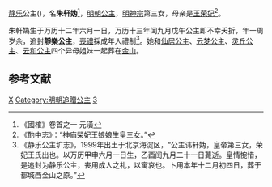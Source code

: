 {{東亞女性歷史人物
| 名稱=静乐公主
| 身份=[[明朝|明朝]]公主
| 畫像=
| 說明=
| 姓=朱
| 名=軒媯
| 封爵=[[公主|公主]]
| 位號=
| 封號=静乐公主
| 出生年=1584年
| 逝世年=1585年
| 諡號=
| 墳墓=北京金山
| 父親=[[明神宗|明神宗]]
| 同胞兄弟=
| 母親=[[王榮妃_(明神宗)|王榮妃]]
|}}

[[静乐|静乐]]公主({{bd|1584年|7月8日|1585年|11月12日|catIdx=Z}})，名'''朱轩妫'''<ref name="c">《國榷》卷首之一 元潢</ref>，[[明朝|明朝]][[公主|公主]]，[[明神宗|明神宗]]第三女，母亲是[[王榮妃_(明神宗)|王荣妃]]<ref>《酌中志》：“神庙榮妃王娘娘生皇三女。”</ref>。

朱軒媯生于万历十二年六月一日，万历十三年闰九月戊午公主即不幸夭折，年一周岁余，追封'''靜樂公主'''，[[喪禮|喪禮]]採成年人禮制<ref>《静乐公主圹志》，1999年出土于北京海淀区，“公主讳轩妫，皇帝第三女，荣妃王氏出也。以万历甲申六月一日生，乙酉闰九月二十一日薨逝。皇情惋惜，是追封为静乐公主，丧用成人之礼，以寓哀也。卜用本年十二月初四日，葬于都城西金山之原。”</ref>。她和[[仙居公主|仙居公主]]、[[云梦公主|云梦公主]]、[[灵丘公主|灵丘公主]]、[[云和公主|云和公主]]四个异母姐妹一起葬在[[玉泉山|金山]]。

==参考文献==
<div class="references-small">
<references></references>
</div>

{{明神宗皇室}}

[[Category:朱姓|X]]
[[Category:明朝追贈公主|Category:明朝追贈公主]]
[[Category:明神宗皇女|3]]